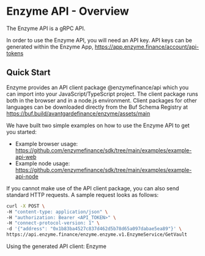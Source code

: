 # Enzyme API - Overview

The Enzyme API is a gRPC API.

In order to use the Enzyme API, you will need an API key. API keys can be generated within the Enzyme App, https://app.enzyme.finance/account/api-tokens

## Quick Start

Enzyme provides an API client package @enzymefinance/api which you can import into your JavaScript/TypeScript project. The client package runs both in the browser and in a node.js environment.
Client packages for other languages can be downloaded directly from the Buf Schema Registry at https://buf.build/avantgardefinance/enzyme/assets/main

We have built two simple examples on how to use the Enzyme API to get you started:

- Example browser usage: https://github.com/enzymefinance/sdk/tree/main/examples/example-api-web
- Example node usage: https://github.com/enzymefinance/sdk/tree/main/examples/example-api-node

If you cannot make use of the API client package, you can also send standard HTTP requests. A sample request looks as follows:

```bash
curl -X POST \
-H "content-type: application/json" \
-H "authorization: Bearer <API_TOKEN>" \
-H "connect-protocol-version: 1" \
-d '{"address": "0x1b83ba4527c837d462d5b78d65a097dabae5ea89"}' \
https://api.enzyme.finance/enzyme.enzyme.v1.EnzymeService/GetVault
```

Using the generated API client: Enzyme
